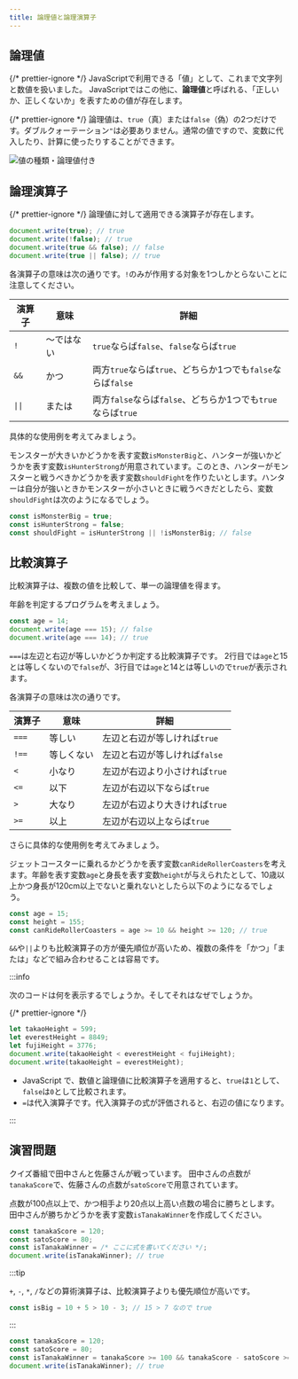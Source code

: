 ```yaml
---
title: 論理値と論理演算子
---
```


## <Term>論理値</Term>

{/* prettier-ignore */}
<Term>JavaScript</Term>で利用できる「<Term>値</Term>」として、これまで<Term>文字列</Term>と<Term>数値</Term>を扱いました。
JavaScriptではこの他に、<Term>**論理値**</Term>と呼ばれる、「正しいか、正しくないか」を表すための<Term>値</Term>が存在します。

{/* prettier-ignore */}
<Term>論理値</Term>は、`true`（真）または`false`（偽）の2つだけです。ダブルクォーテーション`"`は必要ありません。通常の<Term>値</Term>ですので、<Term>変数</Term>に<Term>代入</Term>したり、計算に使ったりすることができます。

![値の種類・論理値付き](./value-types-with-boolean.drawio.svg)

## 論理<Term>演算子</Term>

{/* prettier-ignore */}
<Term>論理値</Term>に対して適用できる<Term>演算子</Term>が存在します。

```javascript
document.write(true); // true
document.write(!false); // true
document.write(true && false); // false
document.write(true || false); // true
```

各<Term>演算子</Term>の意味は次の通りです。`!`のみが作用する対象を1つしかとらないことに注意してください。

| 演算子 | 意味       | 詳細                                                        |
| ------ | ---------- | ----------------------------------------------------------- |
| `!`    | ～ではない | `true`ならば`false`、`false`ならば`true`                    |
| `&&`   | かつ       | 両方`true`ならば`true`、どちらか1つでも`false`ならば`false` |
| `\|\|` | または     | 両方`false`ならば`false`、どちらか1つでも`true`ならば`true` |

具体的な使用例を考えてみましょう。

モンスターが大きいかどうかを表す<Term>変数</Term>`isMonsterBig`と、ハンターが強いかどうかを表す<Term>変数</Term>`isHunterStrong`が用意されています。このとき、ハンターがモンスターと戦うべきかどうかを表す<Term>変数</Term>`shouldFight`を作りたいとします。ハンターは自分が強いときかモンスターが小さいときに戦うべきだとしたら、<Term>変数</Term>`shouldFight`は次のようになるでしょう。

```javascript
const isMonsterBig = true;
const isHunterStrong = false;
const shouldFight = isHunterStrong || !isMonsterBig; // false
```

## 比較<Term>演算子</Term>

比較<Term>演算子</Term>は、複数の<Term>値</Term>を比較して、単一の<Term>論理値</Term>を得ます。

年齢を判定するプログラムを考えましょう。

```javascript showLineNumbers
const age = 14;
document.write(age === 15); // false
document.write(age === 14); // true
```

`===`は左辺と右辺が等しいかどうか判定する比較<Term>演算子</Term>です。
2行目では`age`と15とは等しくないので`false`が、3行目では`age`と14とは等しいので`true`が表示されます。

各<Term>演算子</Term>の意味は次の通りです。

| 演算子 | 意味       | 詳細                           |
| ------ | ---------- | ------------------------------ |
| `===`  | 等しい     | 左辺と右辺が等しければ`true`   |
| `!==`  | 等しくない | 左辺と右辺が等しければ`false`  |
| `<`    | 小なり     | 左辺が右辺より小さければ`true` |
| `<=`   | 以下       | 左辺が右辺以下ならば`true`     |
| `>`    | 大なり     | 左辺が右辺より大きければ`true` |
| `>=`   | 以上       | 左辺が右辺以上ならば`true`     |

さらに具体的な使用例を考えてみましょう。

ジェットコースターに乗れるかどうかを表す変数`canRideRollerCoasters`を考えます。年齢を表す変数`age`と身長を表す変数`height`が与えられたとして、10歳以上かつ身長が120cm以上でないと乗れないとしたら以下のようになるでしょう。

```javascript
const age = 15;
const height = 155;
const canRideRollerCoasters = age >= 10 && height >= 120; // true
```

`&&`や`||`よりも比較<Term>演算子</Term>の方が<Term type="javascriptOperatorPriority">優先順位</Term>が高いため、複数の条件を「かつ」「または」などで組み合わせることは容易です。

:::info

次のコードは何を表示するでしょうか。そしてそれはなぜでしょうか。

{/* prettier-ignore */}
```javascript
let takaoHeight = 599;
let everestHeight = 8849;
let fujiHeight = 3776;
document.write(takaoHeight < everestHeight < fujiHeight);
document.write(takaoHeight = everestHeight);
```

<ViewSource url={import.meta.url} path="_samples/weird-comparison" />

- JavaScript で、数値と論理値に比較<Term>演算子</Term>を適用すると、`true`は`1`として、`false`は`0`として比較されます。
- `=`は代入演算子です。代入<Term>演算子</Term>の<Term>式</Term>が<Term>評価</Term>されると、右辺の<Term>値</Term>になります。

:::

## 演習問題

クイズ番組で田中さんと佐藤さんが戦っています。
田中さんの点数が`tanakaScore`で、佐藤さんの点数が`satoScore`で用意されています。

点数が100点以上で、かつ相手より20点以上高い点数の場合に勝ちとします。
田中さんが勝ちかどうかを表す変数`isTanakaWinner`を作成してください。

```javascript
const tanakaScore = 120;
const satoScore = 80;
const isTanakaWinner = /* ここに式を書いてください */;
document.write(isTanakaWinner); // true
```

:::tip

`+`, `-`, `*`, `/`などの算術演算子は、比較演算子よりも<Term type="javascriptOperatorPriority">優先順位</Term>が高いです。

```javascript
const isBig = 10 + 5 > 10 - 3; // 15 > 7 なので true
```

:::

<Answer title="クイズ番組">

```javascript
const tanakaScore = 120;
const satoScore = 80;
const isTanakaWinner = tanakaScore >= 100 && tanakaScore - satoScore >= 20;
document.write(isTanakaWinner); // true
```

<ViewSource url={import.meta.url} path="_samples/quiz-show" />

</Answer>
